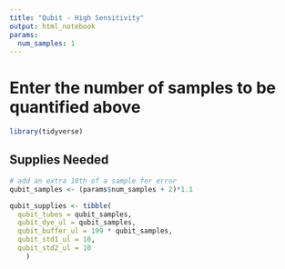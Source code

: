 ```yaml
---
title: "Qubit - High Sensitivity"
output: html_notebook
params:
  num_samples: 1
---
```


# Enter the number of samples to be quantified above
```r
library(tidyverse)
```

## Supplies Needed
```r
# add an extra 10th of a sample for error
qubit_samples <- (params$num_samples + 2)*1.1

qubit_supplies <- tibble(
  qubit_tubes = qubit_samples,
  qubit_dye_ul = qubit_samples,
  qubit_buffer_ul = 199 * qubit_samples,
  qubit_std1_ul = 10,
  qubit_std2_ul = 10
    )

```

